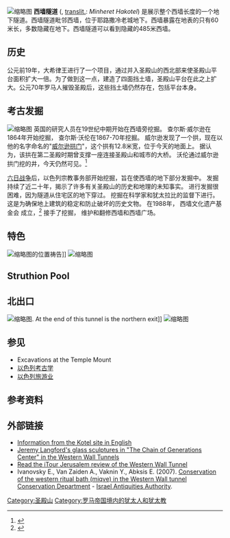 [[File:Jerusalem_Tunnel_BW_8.JPG|缩略图]]
'''西墙隧道''' ({{Lang-he|מנהרת הכותל}}, [[转写|translit.]]: ''Minheret Hakotel'') 是展示整个西墙长度的一个地下隧道。西墙隧道毗邻西墙，位于耶路撒冷老城地下。西墙暴露在地表的只有60米长，多数隐藏在地下。西墙隧道可以看到隐藏的485米西墙。

== 历史 ==
公元前19年，大希律王进行了一个项目，通过并入圣殿山的西北部来使圣殿山平台面积扩大一倍。为了做到这一点，建造了四面挡土墙，圣殿山平台在此之上扩大。公元70年罗马人摧毁圣殿后，这些挡土墙仍然存在，包括平台本身。

== 考古发掘 ==
[[File:Western_Wall_EN.jpg|缩略图]]
英国的研究人员在19世纪中期开始在西墙旁挖掘。 查尔斯·威尔逊在1864年开始挖掘， 查尔斯·沃伦在1867-70年挖掘。 威尔逊发现了一个拱，现在以他的名字命名的"[[威尔逊拱门|威尔逊拱门]]"，这个拱有12.8米宽，位于今天的地面上。 据认为，该拱在第二圣殿时期曾支撑一座连接圣殿山和城市的大桥。 沃伦通过威尔逊拱门挖的井，今天仍然可见。<ref name="Expose">{{Cite web|url=http://english.thekotel.org/content.asp?id=116|title=Exposing the Western Wall Tunnels|publisher=The Kotel|deadurl=yes|archiveurl=https://web.archive.org/web/20060903231706/http://english.thekotel.org/content.asp?Id=116|archivedate=2006-09-03|access-date=2017-03-05}}</ref>

[[第三次中东战争|六日战争]]后，以色列宗教事务部开始挖掘，旨在使西墙的地下部分发掘中。 发掘持续了近二十年，揭示了许多有关圣殿山的历史和地理的未知事实。 进行发掘很困难，因为隧道从住宅区的地下穿过。 挖掘在科学家和犹太拉比的监督下进行。 这是为确保地上建筑的稳定和防止破坏的历史文物。 在1988年， 西墙文化遗产基金会 成立，<ref name="About">{{Cite web|url=http://english.thekotel.org/content.asp?Id=139|title=About Us|publisher=The Kotel|deadurl=yes|archiveurl=https://web.archive.org/web/20110615145415/http://english.thekotel.org/content.asp?Id=139|archivedate=2011-06-15|access-date=2017-03-05}}</ref> 接手了挖掘， 维护和翻修西墙和西墙广场。

== 特色 ==
[[File:Women_praying_in_the_Western_Wall_tunnels_by_David_Shankbone.jpg|缩略图]]的位置祷告]]
[[File:The_Huge_stone_of_the_western_wall.JPG|缩略图]]

== Struthion Pool ==

== 北出口 ==
[[File:Western_Wall_Tunnel_by_David_Shankbone.jpg|缩略图]]. At the end of this tunnel is the northern exit]]
[[File:מוצלם_תמונות_אומנותיות_(31).jpg|缩略图]]

== 参见 ==
* Excavations at the Temple Mount
* [[以色列考古学|以色列考古学]]
* [[以色列旅游业|以色列旅游业]]

== 参考资料 ==
{{Reflist}}

== 外部链接 ==
* [https://web.archive.org/web/20060903231706/http://english.thekotel.org/content.asp?Id=116 Information from the Kotel site in English]
* [https://web.archive.org/web/20060620064611/http://www.jeremylangford.com/tunnel.jsp.htm Jeremy Langford's glass sculptures in "The Chain of Generations Center" in the Western Wall Tunnels]
* [https://web.archive.org/web/20120324114115/http://www.itourjerusalem.com/tours/western-wall-tunnels/ Read the iTour Jerusalem review of the Western Wall Tunnel]
* Ivanovsky E., Van Zaiden A., Vaknin Y., Abksis E. (2007). [http://www.iaa-conservation.org.il/Projects_Item_eng.asp?subject_id=10&site_id=3&id=98 Conservation of the western ritual bath (miqve) in the Western Wall tunnel] {{Wayback|url=http://www.iaa-conservation.org.il/Projects_Item_eng.asp?subject_id=10&site_id=3&id=98 |date=20201031003829 }} [https://web.archive.org/web/20140626044723/http://iaa-conservation.org.il/index_eng.asp Conservation Department] - [http://www.antiquities.org.il/home_eng.asp Israel Antiquities Authority]{{Wayback|url=http://www.antiquities.org.il/home_eng.asp |date=20171102195813 }}.

{{耶路撒冷旧城}}
[[Category:圣殿山|Category:圣殿山]]
[[Category:罗马帝国境内的犹太人和犹太教|Category:罗马帝国境内的犹太人和犹太教]]